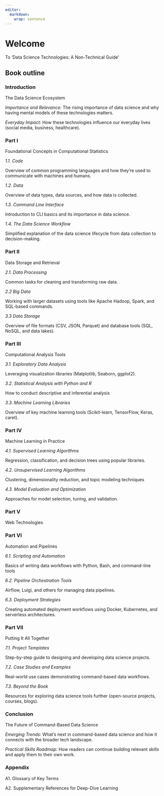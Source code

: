 ```yaml
---
editor: 
  markdown: 
    wrap: sentence
---
```


# Welcome {.unnumbered}

To 'Data Science Technologies: A Non-Technical Guide'

## Book outline

### Introduction  {.unnumbered}

The Data Science Ecosystem

*Importance and Relevance:* The rising importance of data science and why having mental models of these technologies matters. 

*Everyday Impact:* How these technologies influence our everyday lives (social media, business, healthcare).

### Part I {.unnumbered}

Foundational Concepts in Computational Statistics

*1.1.* *Code*

Overview of common programming languages and how they're used to communicate 
with machines and humans. 

*1.2.* *Data*

Overview of data types, data sources, and how data is collected.

*1.3.* *Command Line Interface*

Introduction to CLI basics and its importance in data science.

*1.4.* *The Data Science Workflow*

Simplified explanation of the data science lifecycle from data collection to decision-making.

### Part II {.unnumbered}

Data Storage and Retrieval 

*2.1.* *Data Processing*

Common tasks for cleaning and transforming raw data.

*2.2* *Big Data*

Working with larger datasets using tools like Apache Hadoop, Spark, and SQL-based commands.

*3.3* *Data Storage*

Overview of file formats (CSV, JSON, Parquet) and database tools (SQL, NoSQL, and data lakes).

### Part III {.unnumbered}

Computational Analysis Tools

*3.1. Exploratory Data Analysis*

Leveraging visualization libraries (Matplotlib, Seaborn, ggplot2).


*3.2. Statistical Analysis with Python and R*

How to conduct descriptive and inferential analysis

*3.3. Machine Learning Libraries*

Overview of key machine learning tools (Scikit-learn, TensorFlow, Keras, 
caret).

### Part IV {.unnumbered}

Machine Learning in Practice

*4.1. Supervised Learning Algorithms*

Regression, classification, and decision trees using popular libraries.

*4.2. Unsupervised Learning Algorithms*

Clustering, dimensionality reduction, and topic modeling techniques

*4.3. Model Evaluation and Optimization*

Approaches for model selection, tuning, and validation.

### Part V {.unnumbered} 

Web Technologies 

### Part VI {.unnumbered} 

Automation and Pipelines

*6.1. Scripting and Automation*

Basics of writing data workflows with Python, Bash, and command-line tools

*6.2. Pipeline Orchestration Tools*

Airflow, Luigi, and others for managing data pipelines.

*6.3. Deployment Strategies*

Creating automated deployment workflows using Docker, Kubernetes, and 
serverless architectures.

### Part VII {.unnumbered}

Putting It All Together

*7.1. Project Templates*

Step-by-step guide to designing and developing data science projects.

*7.2.* *Case Studies and Examples*

Real-world use cases demonstrating command-based data workflows.

*7.3. Beyond the Book*

Resources for exploring data science tools further (open-source projects, 
courses, blogs).

### Conclusion {.unnumbered}

The Future of Command-Based Data Science

*Emerging Trends:* What's next in command-based data science and how it connects with the broader tech landscape.

*Practical Skills Roadmap:* How readers can continue building relevant skills and apply them to their own work.

### Appendix {.unnumbered}

A1.  Glossary of Key Terms

A2.  Supplementary References for Deep-Dive Learning
